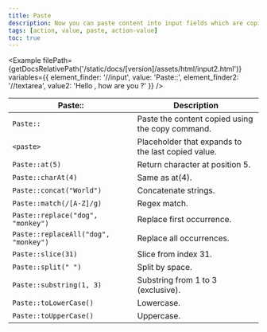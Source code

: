 ```yaml
---
title: Paste
description: Now you can paste content into input fields which are copied by extension using [copy]([[docsref:/action-value/copy/]]) command within same domain.
tags: [action, value, paste, action-value]
toc: true
---
```



<Example
  filePath={getDocsRelativePath('/static/docs/[version]/assets/html/input2.html')}
  variables={{
    element_finder: '//input',
    value: 'Paste::',
    element_finder2: '//textarea',
    value2: 'Hello <Paste>, how are you ?'
  }}
/>

<BsTable>

| **Paste::**                          | **Description**                                    |
| ------------------------------------ | -------------------------------------------------- |
| `Paste::`                            | Paste the content copied using the copy command.   |
| `<paste>`                            | Placeholder that expands to the last copied value. |
| `Paste::at(5)`                       | Return character at position 5.                    |
| `Paste::charAt(4)`                   | Same as at(4).                                     |
| `Paste::concat("World")`             | Concatenate strings.                               |
| `Paste::match(/[A-Z]/g)`             | Regex match.                                       |
| `Paste::replace("dog", "monkey")`    | Replace first occurrence.                          |
| `Paste::replaceAll("dog", "monkey")` | Replace all occurrences.                           |
| `Paste::slice(31)`                   | Slice from index 31.                               |
| `Paste::split(" ")`                  | Split by space.                                    |
| `Paste::substring(1, 3)`             | Substring from 1 to 3 (exclusive).                 |
| `Paste::toLowerCase()`               | Lowercase.                                         |
| `Paste::toUpperCase()`               | Uppercase.                                         |

</BsTable>
